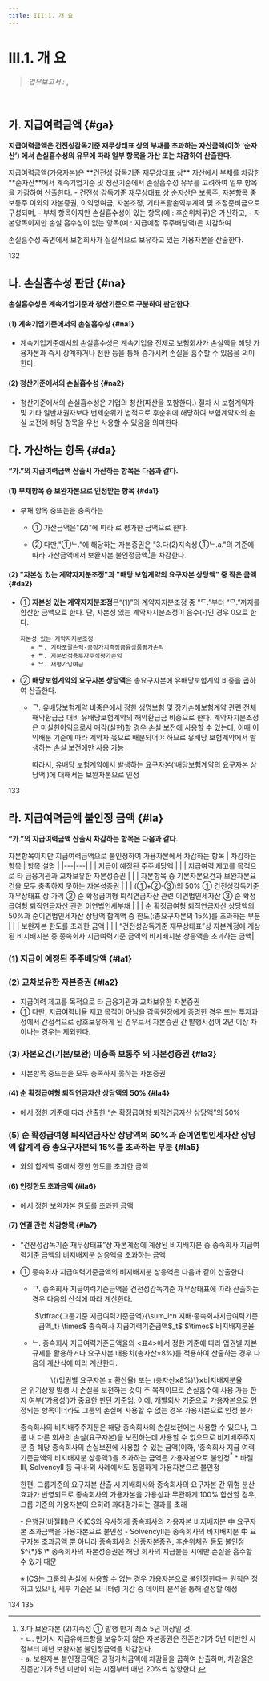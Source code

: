 ```yaml
---
title: III.1. 개 요
---
```

# III.1. 개 요

> _업무보고서 :_ <OverlayDemo id ="AI717"/>, <OverlayDemo id ="AI718"/>
<br/>

## 가. 지급여력금액 {#ga}
**지급여력금액은 건전성감독기준 재무상태표 상의 부채를 초과하는 자산금액(이하 ‘순자산’) 에서 손실흡수성의 유무에 따라 일부 항목을 가산 또는 차감하여 산출한다.**

<Accordion  activeIndex={[]}>
<AccordionTab header="가용자본 산출 개요 (2023 금융감독개론)">
지급여력금액(가용자본)은 **건전성 감독기준 재무상태표 상** 자산에서 부채를 차감한 **순자산**에서 계속기업기준 및 청산기준에서 손실흡수성 유무를 고려하여 일부 항목을 가감하여 산출한다.
- 건전성 감독기준 재무상태표 상 순자산은 보통주, 자본항목 중 보통주 이외의 자본증권, 이익잉여금, 자본조정, 기타포괄손익누계액 및 조정준비금으로 구성되며,
- 부채 항목이지만 손실흡수성이 있는 항목(예 : 후순위채무)은 가산하고,
- 자본항목이지만 손실 흡수성이 없는 항목(예 : 지급예정 주주배당액)은 차감하여

손실흡수성 측면에서 보험회사가 실질적으로 보유하고 있는 가용자본을 산출한다.

</AccordionTab>
</Accordion>

<Cl>132</Cl>

## 나. 손실흡수성 판단 {#na}
**손실흡수성은 계속기업기준과 청산기준으로 구분하여 판단한다.**

#### (1) 계속기업기준에서의 손실흡수성 {#na1}
- 계속기업기준에서의 손실흡수성은 계속기업을 전제로 보험회사가 손실액을 해당 가용자본과 즉시 상계하거나 전환 등을 통해 <OverlayDemo id="가용성" /> 증가시켜 손실을 흡수할 수 있음을 의미한다.
#### (2) 청산기준에서의 손실흡수성 {#na2}
- 청산기준에서의 손실흡수성은 기업의 청산(파산을 포함한다.) 절차 시 보험계약자 및 기타 일반채권자보다 변제순위가 법적으로 후순위에 해당하여 보험계약자의 손실 보전에 해당 항목을 우선 사용할 수 있음을 의미한다.


## 다. 가산하는 항목 {#da}
**“가.”의 지급여력금액 산출시 가산하는 항목은 다음과 같다.**

#### (1) 부채항목 중 보완자본으로 인정받는 항목 {#da1}
- 부채 항목 중<OverlayDemo id="330_나"/>또는<OverlayDemo id="330_다"/>을 충족하는 <OverlayDemo id="자본증권" />
  - ① 가산금액은<OverlayDemo id="224_가"/>"(2)"에 따라 <OverlayDemo id="공정가치"/>로 평가한 금액으로 한다.
  - ② 다만,<OverlayDemo id="330_다2" />"①ᄂ.”에 해당하는 자본증권은 "3.다(2)지속성 ①ᄂ.a."의 기준에 따라 가산금액에서 보완자본 불인정금액[^1]을 차감한다.
       
    [^1]: 3.다.보완자본 (2)지속성 ① 발행 만기 최소 5년 이상일 것.<br/>\- ㄴ. 만기시 지급유예조항을 보유하지 않은 자본증권은 잔존만기가 5년 미만인 시점부터 매년 보완자본 불인정금액을 차감한다.<br/> \- a. 보완자본 불인정금액은 공정가치금액에 차감율을 곱하여 산출하며, 차감율은 잔존만기가 5년 미만이 되는 시점부터 매년 20%씩 상향한다.


#### (2) "자본성 있는 계약자지분조정"과 "배당 보험계약의 요구자본 상당액" 중 작은 금액 {#da2}
- ① **자본성 있는 계약자지분조정**은<OverlayDemo id="224_다"/>“(1)”의 계약자지분조정 중 “ᄃ.”부터 “ᄆ.”까지를 합산한 금액으로 한다. 단, 자본성 있는 계약자지분조정이 음수(-)인 경우 0으로 한다.
  ```
  자본성 있는 계약자지분조정
     = ᄃ. 기타포괄손익-공정가치측정금융상품평가손익
     + ᄅ. 지분법적용투자주식평가손익
     + ᄆ. 재평가잉여금
  ```

- ② **배당보험계약의 요구자본 상당액**은 총요구자본에 유배당보험계약 비중을 곱하여 산출한다.
  - ᄀ. 유배당보험계약 비중은<OverlayDemo id="320_다3"/>에서 정한 생명보험 및 장기손해보험계약 관련 전체 해약환급금 대비 유배당보험계약의 해약환급금 비중으로 한다.
    <Accordion multiple activeIndex={[]}>
    <AccordionTab header="계약자지분조정 內 배당보험계약의 요구자본 상당액을 보완자본으로 분류하는 근거">
    계약자지분조정은 미실현이익으로서 매각(실현)할 경우 손실 보전에 사용할 수 있는데, 이때 이익배분 기준에 따라 계약자 몫으로 배분되어야 하므로 유배당 보험계약에서 발생하는 손실 보전에만 사용 가능

    따라서, 유배당 보험계약에서 발생하는 요구자본(‘배당보험계약의 요구자본 상당액’)에 대해서는 보완자본으로 인정
    </AccordionTab>
    </Accordion>

<Cl>133</Cl>

## 라. 지급여력금액 불인정 금액 {#la}
**“가.”의 지급여력금액 산출시 차감하는 항목은 다음과 같다.**

<Accordion multiple activeIndex={[]}>
<AccordionTab header="지급여력금액 불인정 항목 (차감하는 항목)">
자본항목이지만 지급여력금액으로 불인정하여 가용자본에서 차감하는 항목
  <Cmt>
  | 차감하는 항목 | 항목 설명 |
  |---|---|
  | <OverlayDemo id="310_라1"/>  | 지급이 예정된 주주배당액 |
  | <OverlayDemo id="310_라2"/>  | 지급여력 제고를 목적으로 타 금융기관과 교차보유한 자본성증권 |
  | <OverlayDemo id="310_라3"/>  | 자본항목 중 기본자본요건과 보완자본요건을 모두 충족하지 못하는 자본성증권 |
  | <OverlayDemo id="310_라4"/>  | (①+②-③)의 50% ① 건전성감독기준 재무상태표 상 가액 ② 순 확정급여형 퇴직연금자산 관련 이연법인세자산 ③ 순 확정급여형 퇴직연금자산 관련 이연법인세부채 |
  | <OverlayDemo id="310_라5"/>  |  순 확정급여형 퇴직연금자산 상당액의 50%과 순이연법인세자산 상당액 합계액 중 한도(:총요구자본의 15%)를 초과하는 부분 |
  | <OverlayDemo id="310_라6"/> | 보완자본 한도를 초과한 금액 |
  | <OverlayDemo id="310_라7"/> | “건전성감독기준 재무상태표”상 자본계정에 계상된 비지배지분 중 종속회사 지급여력기준 금액의 비지배지분 상응액을 초과하는 금액|
  </Cmt>
</AccordionTab>
</Accordion>

### (1) 지급이 예정된 주주배당액 {#la1}

### (2) 교차보유한 자본증권 {#la2}
- 지급여력 제고를 목적으로 타 금융기관과 교차보유한 자본증권
- ① 다만, 지급여력비율 제고 목적이 아님을 감독원장에게 증명한 경우 또는 투자과정에서 간접적으로 상호보유하게 된 경우로서 자본증권 간 발행시점이 2년 이상 차이나는 경우는 제외한다.

### (3) 자본요건(기본/보완) 미충족 보통주 외 자본성증권 {#la3}
- 자본항목 중<OverlayDemo id="330_나"/>또는<OverlayDemo id="330_다"/>을 모두 충족하지 못하는 자본증권

#### (4) 순 확정급여형 퇴직연금자산 상당액의 50% {#la4}
- <OverlayDemo id="320_다5"/>에서 정한 기준에 따라 산출한 “순 확정급여형 퇴직연금자산 상당액”의 50%

### (5) 순 확정급여형 퇴직연금자산 상당액의 50%과 순이연법인세자산 상당액 합계액 중 총요구자본의 15%를 초과하는 부분 {#la5}
- <OverlayDemo id="320_다5"/>와<OverlayDemo id="320_다6"/>의 합계액 중<OverlayDemo id="320_다7"/>에서 정한 한도를 초과한 금액

#### (6) 인정한도 초과금액 {#la6}
- <OverlayDemo id="320_마"/>에서 정한 보완자본 한도를 초과한 금액

#### (7) 연결 관련 차감항목 {#la7}
- “건전성감독기준 재무상태표”상 자본계정에 계상된 비지배지분 중 종속회사 지급여력기준 금액의 비지배지분 상응액을 초과하는 금액
- ① 종속회사 지급여력기준금액의 비지배지분 상응액은 다음과 같이 산출한다.
  <Card subTitle="종속회사 지급여력기준금액의 비지배지분 상응액">
  - ᄀ. 종속회사 지급여력기준금액을 건전성감독기준 재무상태표에 따라 산출하는 경우 다음의 산식에 따라 계산한다.
    <Math>
    <center>
    $\dfrac{그룹기준 지급여력기준금액}{\sum_i^n 지배·종속회사지급여력기준금액_t} \times$ 종속회사 지급여력기준금액$_t$ $\times$ 비지배지분율
    </center>
    </Math>

  - ᄂ. 종속회사 지급여력기준금액을<OverlayDemo id="418"/>의 \<표4>에서 정한 기준에 따라 업권별 자본 규제를 활용하거나 요구자본 대용치(총자산×8%)를 적용하여 산출하는 경우 다음의 계산식에 따라 계산한다.
    <Math>
    <center>
    \{(업권별 요구자본 × 환산율) 또는 (총자산×8%)\}×비지배지분율
    </center>
      </Math>

  <Accordion multiple activeIndex={[]}>
  <AccordionTab header="<표4> 종속회사 및 관계회사의 요구자본 산출방법">
  <CenterImg src ="/kics/table4.png" caption="<표4> 종속회사 및 관계회사의 요구자본 산출방법" />
  </AccordionTab>
  </Accordion>
  </Card>

  <Accordion multiple activeIndex={[]}>
  <AccordionTab header="비지배지분 중 종속회사 지급여력기준금액의 비지배지분 상응액을 초과하는 금액은 가용자본으로 인정하지 않는 이유">
  <OverlayDemo id="가용자본" />은 위기상황 발생 시 손실을 보전하는 것이 주 목적이므로 손실흡수에 사용 가능 한지 여부(‘가용성’)가 중요한 판단 기준임.
  이에, 개별회사 기준으로 가용자본으로 인정되는 항목이더라도 그룹의 손실에 사용할 수 없는 경우 가용자본으로 인정 불가

  종속회사의 비지배주주지분은 해당 종속회사의 손실보전에는 사용할 수 있으나, 그룹 내 다른 회사의 손실(요구자본)을 보전하는데 사용할 수 없으므로
  비지배주주지분 중 해당 종속회사의 손실보전에 사용할 수 있는 금액(이하, ‘종속회사 지급 여력기준금액의 비지배지분 상응액’)을 초과하는 금액은 가용자본으로 불인정$^{*}$
  <Cmt>
  \* 바젤III, SolvencyII 등 국내·외 사례에서도 동일하게 가용자본으로 불인정
  </Cmt>

  한편, 그룹기준의 요구자본 산출 시 지배회사와 종속회사의 요구자본 간 위험 분산효과가 반영되므로 종속회사의 가용자본을 가용성과 무관하게 100% 합산할 경우, 그룹 기준의 가용자본이 오히려 과대평가되는 결과를 초래

  <Card subTitle ="그룹 가용자본에서 제외하는 항목에 대한 국내외 적용사례">
  - 은행권(바젤Ⅲ)은 K-ICS와 유사하게 종속회사의 가용자본 비지배지분 中 요구자본 초과금액을 가용자본으로 불인정
  -  SolvencyⅡ는 종속회사의 비지배지분 中 요구자본 초과금액 뿐 아니라 종속회사의 신종자본증권, 후순위채권 등도 불인정$^{*}$
  <Cmt>
  \* 종속회사의 자본성증권은 해당 회사의 지급불능 시에만 손실을 흡수할 수 있기 때문
  </Cmt>

  ※ ICS는 그룹의 손실에 사용할 수 없는 경우 가용자본으로 불인정한다는 원칙은 정하고 있으나, 세부 기준은 모니터링 기간 중 데이터 분석을 통해 결정할 예정
  </Card>

  </AccordionTab>
  </Accordion>

<Cl>134</Cl>
<Cl>135</Cl>
